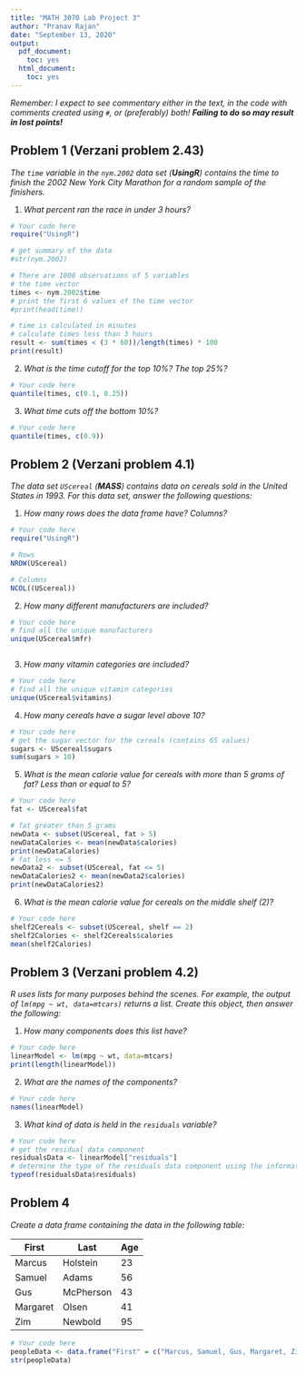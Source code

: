 ```yaml
---
title: "MATH 3070 Lab Project 3"
author: "Pranav Rajan"
date: "September 13, 2020"
output:
  pdf_document:
    toc: yes
  html_document:
    toc: yes
---
```


*Remember: I expect to see commentary either in the text, in the code with comments created using `#`, or (preferably) both! **Failing to do so may result in lost points!***

## Problem 1 (Verzani problem 2.43)
*The `time` variable in the `nym.2002` data set (**UsingR**) contains the time to finish the 2002 New York City Marathon for a random sample of the finishers.*

1. *What percent ran the race in under 3 hours?*

```r
# Your code here
require("UsingR")

# get summary of the data
#str(nym.2002)

# There are 1000 observations of 5 variables
# the time vector
times <- nym.2002$time
# print the first 6 values of the time vector
#print(head(time))

# time is calculated in minutes
# calculate times less than 3 hours
result <- sum(times < (3 * 60))/length(times) * 100
print(result)
```

2. *What is the time cutoff for the top 10%? The top 25%?*

```r
# Your code here
quantile(times, c(0.1, 0.25))
```

3. *What time cuts off the bottom 10%?*

```r
# Your code here
quantile(times, c(0.9))
```

## Problem 2 (Verzani problem 4.1)
*The data set `UScereal` (**MASS**) contains data on cereals sold in the United States in 1993. For this data set, answer the following questions:*

1. *How many rows does the data frame have? Columns?*

```r
# Your code here
require("UsingR")

# Rows
NROW(UScereal)

# Columns
NCOL((UScereal))
```

2. *How many different manufacturers are included?*

```r
# Your code here
# find all the unique manufacturers 
unique(UScereal$mfr)



```

3. *How many vitamin categories are included?*

```r
# Your code here
# find all the unique vitamin categories
unique(UScereal$vitamins)
```

4. *How many cereals have a sugar level above 10?*

```r
# Your code here
# get the sugar vector for the cereals (contains 65 values)
sugars <- UScereal$sugars
sum(sugars > 10)
```

5. *What is the mean calorie value for cereals with more than 5 grams of fat? Less than or equal to 5?*

```r
# Your code here
fat <- UScereal$fat

# fat greater than 5 grams
newData <- subset(UScereal, fat > 5)
newDataCalories <- mean(newData$calories)
print(newDataCalories)
# fat less <= 5
newData2 <- subset(UScereal, fat <= 5)
newDataCalories2 <- mean(newData2$calories)
print(newDataCalories2)
```

6. *What is the mean calorie value for cereals on the middle shelf (2)?*

```r
# Your code here
shelf2Cereals <- subset(UScereal, shelf == 2)
shelf2Calories <- shelf2Cereals$calories
mean(shelf2Calories)

```

## Problem 3 (Verzani problem 4.2)
*R uses lists for many purposes behind the scenes. For example, the output of `lm(mpg ~ wt, data=mtcars)` returns a list. Create this object, then answer the following:*

1. *How many components does this list have?*

```r
# Your code here
linearModel <- lm(mpg ~ wt, data=mtcars)
print(length(linearModel))
```

2. *What are the names of the components?*

```r
# Your code here
names(linearModel)
```

3. *What kind of data is held in the `residuals` variable?*

```r
# Your code here
# get the residual data component
residualsData <- linearModel["residuals"]
# determine the type of the residuals data component using the information from str()
typeof(residualsData$residuals)
```

## Problem 4
*Create a data frame containing the data in the following table:*

| First    | Last      | Age |
|----------|-----------|-----|
| Marcus   | Holstein  | 23  |
| Samuel   | Adams     | 56  |
| Gus      | McPherson | 43  |
| Margaret | Olsen     | 41  |
| Zim      | Newbold   | 95  |

```r
# Your code here
peopleData <- data.frame("First" = c("Marcus, Samuel, Gus, Margaret, Zim"), "Last" = c("Holstein", "Adams", "McPherson", "Olsen", "Newbold"), "Age" = c(23, 56, 43, 41, 95))
str(peopleData)
```